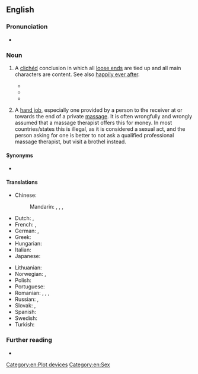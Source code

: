 ==English==

===Pronunciation===
* {{audio|en|En-au-happy ending.ogg|Audio (AU)}}

===Noun===
{{en-noun}}

# {{lb|en|authorship}} A [[clichéd]] conclusion in which all [[loose end]]s are tied up and all main characters are content. See also [[happily ever after]].
#* {{quote-book|en|author=Bertrand Russell|authorlink=Bertrand Russell|title=The Conquest of Happiness|year=1930|passage=Life is not to be conceived on the analogy of a melodrama in which the hero and heroine go through incredible misfortunes for which they are compensated by a '''happy ending'''.}}
#* {{quote-av|en|actor={{w|Mel Blanc}}|role={{w|Bugs Bunny}}|title=[[w:What's Opera, Doc?|What’s Opera, Doc?]]|date=6 July 1957|passage=Well, what did you expect in an opera? A '''happy ending'''?}}
#* {{quote-song|en|composer={{w|Willy DeVille}}|title=Storybook Love|year=1987|passage=And she said: / "Don't you know that storybook loves, / Always have a '''happy ending'''."}}
# {{lb|en|vulgar|slang|euphemistic}} A [[hand job]], especially one provided by a person to the receiver at or towards the end of a private [[massage#Noun|massage]]. It is often wrongfully and wrongly assumed that a massage therapist offers this for money. In most countries/states this is illegal, as it is considered a sexual act, and the person asking for one is better to not ask a qualified professional massage therapist, but visit a brothel instead. 

====Synonyms====
* {{sense|clichéd conclusion}} {{l|en|eucatastrophe}}

====Translations====
{{trans-top|happy end}}
* Chinese:
*: Mandarin: {{t+|cmn|大團圓|sc=Hani}}, {{t+|cmn|大团圆|tr=dàtuányuán|sc=Hani}}, {{t|cmn|大團圓結局|sc=Hani}}, {{t|cmn|大团圆结局|tr=dàtuányuán jiéjú|sc=Hani}}
* Dutch: {{t|nl|blijeinde|n}}, {{t|nl|happy ending|n}}
* French: {{t|fr|fin heureuse|f}}, {{t+|fr|happy end|m}}
* German: {{t+|de|Happy End|n}}, {{t|de|glückliches Ende|n}}
* Greek: {{t+|el|χάπι εντ|n}}
* Hungarian: {{t|hu|hepiend}}
* Italian: {{t|it|lieto fine|m}}
* Japanese: {{t|ja|ハッピーエンド|tr=happīendo}}
{{trans-mid}}
* Lithuanian: {{t|lt|laiminga pabaiga|f}}
* Norwegian: {{t|no|lykkelig slutt|m}}, {{t|no|happy ending|m}}
* Polish: {{t|pl|szczęśliwy koniec|m}}
* Portuguese: {{t+|pt|final feliz|m}}
* Romanian: {{t|ro|final norocos|n}}, {{t|ro|final fericit|n}}, {{t|ro|final reușit|n}}, {{t|ro|sfârșit fericit|n}}
* Russian: {{t|ru|счастли́вый коне́ц|m}}, {{t+|ru|хэ́ппи-э́нд|m}}
* Slovak: {{t|sk|šťastný koniec}}, {{t|sk|happyend}}
* Spanish: {{t|es|final feliz|m}}
* Swedish: {{t|sv|lyckligt slut|n}}
* Turkish: {{t|tr|mutlu son}}
{{trans-bottom}}

===Further reading===
* {{pedia}}

[[Category:en:Plot devices]]
[[Category:en:Sex]]